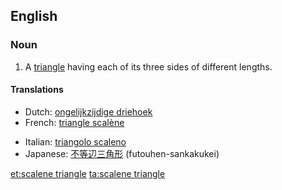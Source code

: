 ==English==

===Noun===
{{en-noun|head=[[scalene]] [[triangle]]}}

# {{geometry}} A [[triangle]] having each of its three sides of different lengths.

====Translations====
{{trans-top|triangle having each of its three sides of different lengths}}
* Dutch: [[ongelijkzijdige driehoek]]
* French: [[triangle scalène]] {{f}}
{{trans-mid}}
* Italian: [[triangolo scaleno]] {{m}}
* Japanese: [[不等辺三角形]] (futouhen-sankakukei)
{{trans-bottom}}

[[et:scalene triangle]]
[[ta:scalene triangle]]